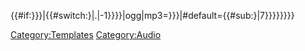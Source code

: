 <includeonly>{{#if:{{{1|{{{file|}}}}}}|{{#switch:{{lc:{{#explode:{{{1|{{{file|}}}}}}|.|-1}}}}|ogg|mp3=<sm2>{{{1|{{{file|}}}}}}</sm2>|#default={{#sub:{{file:{{{1|{{{file|}}}}}}|7}}}}}}}}</includeonly><noinclude>[[Category:Templates]] [[Category:Audio]]</noinclude>